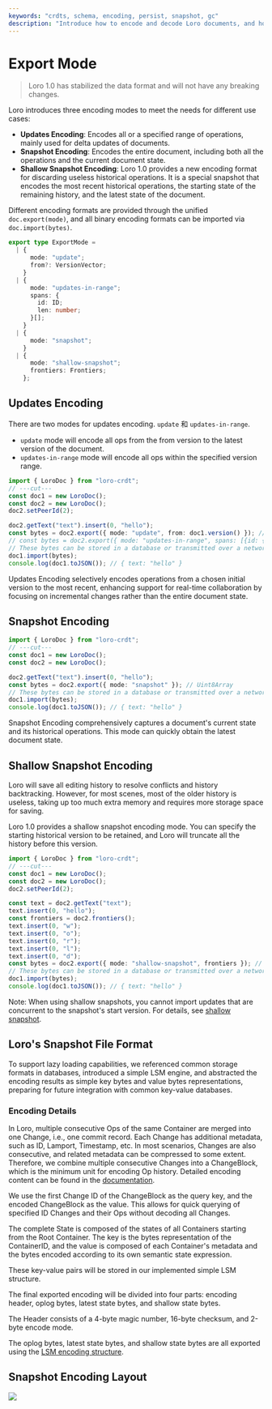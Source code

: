 ```yaml
---
keywords: "crdts, schema, encoding, persist, snapshot, gc"
description: "Introduce how to encode and decode Loro documents, and how to persist data"
---
```


# Export Mode

> Loro 1.0 has stabilized the data format and will not have any breaking
> changes.

Loro introduces three encoding modes to meet the needs for different use cases:

- **Updates Encoding**: Encodes all or a specified range of operations, mainly
  used for delta updates of documents.
- **Snapshot Encoding**: Encodes the entire document, including both all the
  operations and the current document state.
- **Shallow Snapshot Encoding**: Loro 1.0 provides a new encoding format for
  discarding useless historical operations. It is a special snapshot that
  encodes the most recent historical operations, the starting state of the
  remaining history, and the latest state of the document.

Different encoding formats are provided through the unified `doc.export(mode)`,
and all binary encoding formats can be imported via `doc.import(bytes)`.

```ts no_run
export type ExportMode =
  | {
      mode: "update";
      from?: VersionVector;
    }
  | {
      mode: "updates-in-range";
      spans: {
        id: ID;
        len: number;
      }[];
    }
  | {
      mode: "snapshot";
    }
  | {
      mode: "shallow-snapshot";
      frontiers: Frontiers;
    };
```

## Updates Encoding

There are two modes for updates encoding. `update` 和 `updates-in-range`.

- `update` mode will encode all ops from the from version to the latest version
  of the document.
- `updates-in-range` mode will encode all ops within the specified version
  range.

```ts twoslash
import { LoroDoc } from "loro-crdt";
// ---cut---
const doc1 = new LoroDoc();
const doc2 = new LoroDoc();
doc2.setPeerId(2);

doc2.getText("text").insert(0, "hello");
const bytes = doc2.export({ mode: "update", from: doc1.version() }); // Uint8Array
// const bytes = doc2.export({ mode: "updates-in-range", spans: [{id: { peer: 2, counter: 0 }, len: 1}] });
// These bytes can be stored in a database or transmitted over a network.
doc1.import(bytes);
console.log(doc1.toJSON()); // { text: "hello" }
```

Updates Encoding selectively encodes operations from a chosen initial version to
the most recent, enhancing support for real-time collaboration by focusing on
incremental changes rather than the entire document state.

## Snapshot Encoding

```ts twoslash
import { LoroDoc } from "loro-crdt";
// ---cut---
const doc1 = new LoroDoc();
const doc2 = new LoroDoc();

doc2.getText("text").insert(0, "hello");
const bytes = doc2.export({ mode: "snapshot" }); // Uint8Array
// These bytes can be stored in a database or transmitted over a network.
doc1.import(bytes);
console.log(doc1.toJSON()); // { text: "hello" }
```

Snapshot Encoding comprehensively captures a document's current state and its
historical operations. This mode can quickly obtain the latest document state.

## Shallow Snapshot Encoding

Loro will save all editing history to resolve conflicts and history
backtracking. However, for most scenes, most of the older history is useless,
taking up too much extra memory and requires more storage space for saving.

Loro 1.0 provides a shallow snapshot encoding mode. You can specify the starting
historical version to be retained, and Loro will truncate all the history before
this version.

```ts twoslash
import { LoroDoc } from "loro-crdt";
// ---cut---
const doc1 = new LoroDoc();
const doc2 = new LoroDoc();
doc2.setPeerId(2);

const text = doc2.getText("text");
text.insert(0, "hello");
const frontiers = doc2.frontiers();
text.insert(0, "w");
text.insert(0, "o");
text.insert(0, "r");
text.insert(0, "l");
text.insert(0, "d");
const bytes = doc2.export({ mode: "shallow-snapshot", frontiers }); // Uint8Array
// These bytes can be stored in a database or transmitted over a network.
doc1.import(bytes);
console.log(doc1.toJSON()); // { text: "hello" }
```

Note: When using shallow snapshots, you cannot import updates that are
concurrent to the snapshot's start version. For details, see
[shallow snapshot](/docs/advanced/shallow_snapshot).

## Loro's Snapshot File Format

To support lazy loading capabilities, we referenced common storage formats in
databases, introduced a simple LSM engine, and abstracted the encoding results
as simple key bytes and value bytes representations, preparing for future
integration with common key-value databases.

### Encoding Details

In Loro, multiple consecutive Ops of the same Container are merged into one
Change, i.e., one commit record. Each Change has additional metadata, such as
ID, Lamport, Timestamp, etc. In most scenarios, Changes are also consecutive,
and related metadata can be compressed to some extent. Therefore, we combine
multiple consecutive Changes into a ChangeBlock, which is the minimum unit for
encoding Op history. Detailed encoding content can be found in the
[documentation](https://github.com/loro-dev/loro/blob/main/crates/loro-internal/src/oplog/change_store/block_encode.rs).

We use the first Change ID of the ChangeBlock as the query key, and the encoded
ChangeBlock as the value. This allows for quick querying of specified ID Changes
and their Ops without decoding all Changes.

The complete State is composed of the states of all Containers starting from the
Root Container. The key is the bytes representation of the ContainerID, and the
value is composed of each Container's metadata and the bytes encoded according
to its own semantic state expression.

These key-value pairs will be stored in our implemented simple LSM structure.

The final exported encoding will be divided into four parts: encoding header,
oplog bytes, latest state bytes, and shallow state bytes.

The Header consists of a 4-byte magic number, 16-byte checksum, and 2-byte
encode mode.

The oplog bytes, latest state bytes, and shallow state bytes are all exported
using the
[LSM encoding structure](https://github.com/loro-dev/loro/blob/main/crates/kv-store/src/lib.rs).

## Snapshot Encoding Layout

![](../advanced/shallow-imgs/image-4.png)
